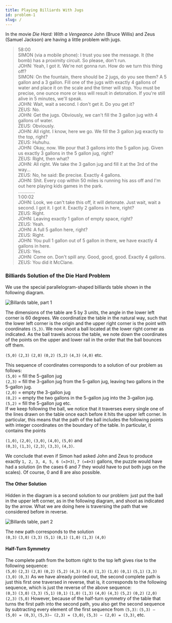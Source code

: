 ```yaml
---
title: Playing Billiards With Jugs
id: problem-1
slug: /
---
```


In the movie *Die Hard: With a Vengeance* John (Bruce Willis) and Zeus (Samuel Jackson) are having a little problem with jugs.

> 58:00  
SIMON (via a mobile phone): I trust you see the message. It (the bomb) has a proximity circuit. So please, don't run.  
JOHN: Yeah, I got it. We're not gonna run. How do we turn this thing off?  
SIMON: On the fountain, there should be 2 jugs, do you see them? A 5 gallon and a 3 gallon. Fill one of the jugs with exactly 4 gallons of water and place it on the scale and the timer will stop. You must be precise, one ounce more or less will result in detonation. If you're still alive in 5 minutes, we'll speak.  
JOHN: Wait, wait a second. I don't get it. Do you get it?  
ZEUS: No.  
JOHN: Get the jugs. Obviously, we can't fill the 3 gallon jug with 4 gallons of water.  
ZEUS: Obviously.  
JOHN: All right. I know, here we go. We fill the 3 gallon jug exactly to the top, right?  
ZEUS: Huhuhu.  
JOHN: Okay, now. We pour that 3 gallons into the 5 gallon jug. Given us exactly 3 gallons in the 5 gallon jug, right?  
ZEUS: Right, then what?  
JOHN: All right. We take the 3 gallon jug and fill it at the 3rd of the way...  
ZEUS: No, he said: Be precise. Exactly 4 gallons.  
JOHN: Shit. Every cop within 50 miles is running his ass off and I'm out here playing kids games in the park.  
.............  
1:00:02  
JOHN: Look, we can't take this off, it will detonate. Just wait, wait a second. I got it. I got it. Exactly 2 gallons in here, right?  
ZEUS: Right.  
JOHN: Leaving exactly 1 gallon of empty space, right?  
ZEUS: Yeah.  
JOHN: A full 5 gallon here, right?  
ZEUS: Right.  
JOHN: You pull 1 gallon out of 5 gallon in there, we have exactly 4 gallons in here.  
ZEUS: Yes.  
JOHN: Come on. Don't spill any. Good, good, good. Exactly 4 gallons.  
ZEUS: You did it McClane.  

### Billiards Solution of the Die Hard Problem

We use the special parallelogram-shaped billiards table shown in the following diagram.

![Billards table, part 1](../static/img/billards-1.jpg)

The dimensions of the table are 5 by 3 units, the angle in the lower left corner is 60
degrees. We coordinatize the table in the natural way, such that the lower left corner
is the origin and the upper right corner is the point with coordinates `(5,3)`. We now
shoot a ball located at the lower right corner as indicated. As the ball travels across
the table, we note down the coordinates of the points on the upper and lower rail in
the order that the ball bounces off them. 

`(5,0)` `(2,3)` `(2,0)` `(0,2)` `(5,2)` `(4,3)` `(4,0)` etc.

This sequence of coordinates corresponds to a solution of our problem as follows:  
`(5,0)` = fill the 5-gallon jug  
`(2,3)` = fill the 3-gallon jug from the 5-gallon jug, leaving two gallons in the 5-gallon jug.  
`(2,0)` = empty the 3-gallon jug  
`(0,2)` = empty the two gallons in the 5-gallon jug into the 3-gallon jug.  
`(5,2)` = fill the 5-gallon jug etc.  
If we keep following the ball, we notice that it traverses every single one of the lines drawn on the table once each before it hits the upper left corner. In particular, this means that the path of the ball includes the following points with integer coordinates on the boundary of the table. In particular, it contains the points
 
`(1,0)`, `(2,0)`, `(3,0)`, `(4,0)`, `(5,0)` and  
`(0,3)`, `(1,3)`, `(2,3)`, `(3,3)`, `(4,3)`.

We conclude that even if Simon had asked John and Zeus to produce exactly `1, 2, 3, 4, 5, 6 (=3+3)`, `7 (=4+3)` gallons, the puzzle would have had a solution (in the cases 6 and 7 they would have to put both jugs on the scales). Of course, 0 and 8 are also possible.

#### The Other Solution

Hidden in the diagram is a second solution to our problem: just put the ball in the upper left corner, as in the following diagram, and shoot as indicated by the arrow. What we are doing here is traversing the path that we considered before in reverse. 

![Billards table, part 2](../static/img/billards-2.jpg)

The new path corresponds to the solution  
`(0,3)` `(3,0)` `(3,3)` `(5,1)` `(0,1)` `(1,0)` `(1,3)` `(4,0)`

#### Half-Turn Symmetry

The complete path from the bottom right to the top left gives rise to the following
sequence:  
`(5,0)` `(2,3)` `(2,0)` `(0,2)` `(5,2)` `(4,3)` `(4,0)` `(1,3)` `(1,0)` `(0,1)` `(5,1)` `(3,3)` `(3,0)` `(0,3)`
As we have already pointed out, the second complete path is just this first one traversed in reverse, that is, it corresponds to the following sequence, which is just the reverse of the above sequence:  
`(0,3)` `(3,0)` `(3,3)` `(5,1)` `(0,1)` `(1,0)` `(1,3)` `(4,0)` `(4,3)` `(5,2)` `(0,2)` `(2,0)` `(2,3)` `(5,0)`
However, because of the half-turn symmetry of the table that turns the first path into the second path, you also get the second sequence by subtracting every element of the first sequence from `(5,3)`: `(5,3) – (5,0) = (0,3)`, `(5,3)– (2,3) = (3,0)`, `(5,3) – (2,0) = (3,3)`, etc.